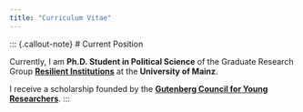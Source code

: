 ```yaml
---
title: "Curriculum Vitae"
---
```


::: {.callout-note} # Current Position

Currently, I am **Ph.D. Student in Political Science** of the Graduate Research Group [**Resilient Institutions**](https://resilient.institutions.uni-mainz.de/)  at the **University of Mainz**.

I receive a scholarship founded by the [**Gutenberg Council for Young Researchers**](https://www.gyr.uni-mainz.de/).
:::
